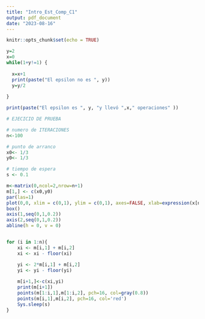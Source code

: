 ```yaml
---
title: "Intro_Est_Comp_C1"
output: pdf_document
date: "2023-08-16"
---
```


```r
knitr::opts_chunk$set(echo = TRUE)
```



```r
y=2
x=0
while(1+y!=1) {
  
  x=x+1
  print(paste("El epsilon no es ", y))
  y=y/2
  
}

print(paste("El epsilon es ", y, "y llevó ",x," operaciones" ))
```

```r
# EJECICIO DE PRUEBA

# numero de ITERACIONES
n<-100

# punto de arranco
x0<- 1/3
y0<- 1/3

# tiempo de espera
s <- 0.1

m<-matrix(0,ncol=2,nrow=n+1)
m[1,] <- c(x0,y0)
par(las=1)
plot(0,0, xlim = c(0,1), ylim = c(0,1), axes=FALSE, xlab=expression(x[n]), ylab=expression(y[n]), type='n')
box()
axis(1,seq(0,1,0.2))
axis(2,seq(0,1,0.2))
abline(h = 0, v = 0)


for (i in 1:n){
	xi <- m[i,1] + m[i,2]
	xi <- xi - floor(xi)

	yi <- 2*m[i,1] + m[i,2]
	yi <- yi - floor(yi)
	
	m[i+1,]<-c(xi,yi)
	print(m[i+1])
	points(m[1:i,1],m[1:i,2], pch=16, col=gray(0.8))
	points(m[i,1],m[i,2], pch=16, col='red')
	Sys.sleep(s)
}

```


